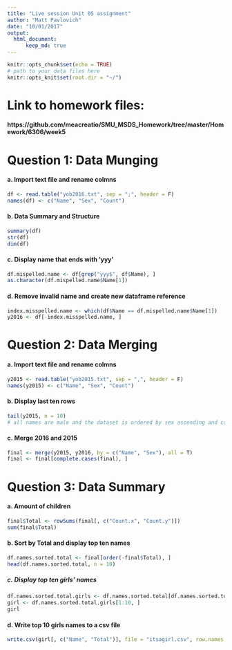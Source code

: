 ```yaml
---
title: "Live session Unit 05 assignment"
author: "Matt Pavlovich"
date: "10/01/2017"
output: 
  html_document:
      keep_md: true
---
```



```r
knitr::opts_chunk$set(echo = TRUE)
# path to your data files here
knitr::opts_knit$set(root.dir = "~/")
```
# Link to homework files:
#### https://github.com/meacreatio/SMU_MSDS_Homework/tree/master/Homework/6306/week5

# Question 1: Data Munging 
#### a. Import text file and rename colmns
```r
df <- read.table("yob2016.txt", sep = ";", header = F)
names(df) <- c("Name", "Sex", "Count")
```

#### b. Data Summary and Structure
```r
summary(df)
str(df)
dim(df)
```

#### c. Display name that ends with 'yyy'
```r
df.mispelled.name <- df[grep("yyy$", df$Name), ]
as.character(df.mispelled.name$Name[1])
```

#### d. Remove invalid name and create new dataframe reference
```r
index.misspelled.name <- which(df$Name == df.mispelled.name$Name[1])
y2016 <- df[-index.misspelled.name, ]
```

# Question 2: Data Merging
#### a. Import text file and rename colmns
```r
y2015 <- read.table("yob2015.txt", sep = ",", header = F)
names(y2015) <- c("Name", "Sex", "Count")
```

#### b. Display last ten rows
```r
tail(y2015, n = 10)
# all names are male and the dataset is ordered by sex ascending and count descending
```

#### c. Merge 2016 and 2015
```r
final <- merge(y2015, y2016, by = c("Name", "Sex"), all = T)
final <- final[complete.cases(final), ]
```

# Question 3: Data Summary
#### a. Amount of children
```r
final$Total <- rowSums(final[, c("Count.x", "Count.y")])
sum(final$Total)
```

#### b. Sort by Total and display top ten names
```r
df.names.sorted.total <- final[order(-final$Total), ]
head(df.names.sorted.total, n = 10)
```

##### c. Display top ten girls' names
```r
df.names.sorted.total.girls <- df.names.sorted.total[df.names.sorted.total$Sex == "F", ]
girl <- df.names.sorted.total.girls[1:10, ]
girl
```

#### d. Write top 10 girls names to a csv file
```r
write.csv(girl[, c("Name", "Total")], file = "itsagirl.csv", row.names = F)
```

